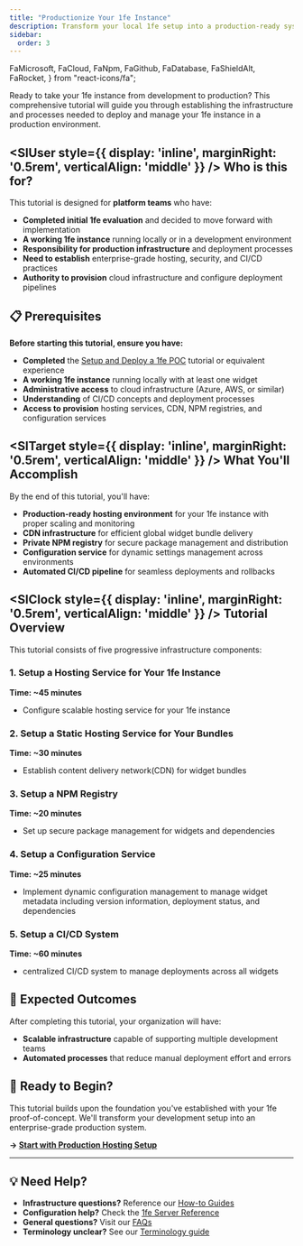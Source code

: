 ```yaml
---
title: "Productionize Your 1fe Instance"
description: Transform your local 1fe setup into a production-ready system with robust infrastructure
sidebar:
  order: 3
---
```


  FaMicrosoft,
  FaCloud,
  FaNpm,
  FaGithub,
  FaDatabase,
  FaShieldAlt,
  FaRocket,
} from "react-icons/fa";

Ready to take your 1fe instance from development to production? This comprehensive tutorial will guide you through establishing the infrastructure and processes needed to deploy and manage your 1fe instance in a production environment.

## <SlUser style={{ display: 'inline', marginRight: '0.5rem', verticalAlign: 'middle' }} /> Who is this for?

This tutorial is designed for **platform teams** who have:

<div class="prose">

- **Completed initial 1fe evaluation** and decided to move forward with implementation
- **A working 1fe instance** running locally or in a development environment
- **Responsibility for production infrastructure** and deployment processes
- **Need to establish** enterprise-grade hosting, security, and CI/CD practices
- **Authority to provision** cloud infrastructure and configure deployment pipelines

</div>

## 📋 Prerequisites

**Before starting this tutorial, ensure you have:**

<div class="prose">

- **Completed** the [Setup and Deploy a 1fe POC](/tutorials/setup-and-deploy-1fe-poc/) tutorial or equivalent experience
- **A working 1fe instance** running locally with at least one widget
- **Administrative access** to cloud infrastructure (Azure, AWS, or similar)
- **Understanding** of CI/CD concepts and deployment processes
- **Access to provision** hosting services, CDN, NPM registries, and configuration services

</div>

## <SlTarget style={{ display: 'inline', marginRight: '0.5rem', verticalAlign: 'middle' }} /> What You'll Accomplish

By the end of this tutorial, you'll have:

<div class="prose">

- **Production-ready hosting environment** for your 1fe instance with proper scaling and monitoring
- **CDN infrastructure** for efficient global widget bundle delivery
- **Private NPM registry** for secure package management and distribution
- **Configuration service** for dynamic settings management across environments
- **Automated CI/CD pipeline** for seamless deployments and rollbacks

</div>

## <SlClock style={{ display: 'inline', marginRight: '0.5rem', verticalAlign: 'middle' }} /> Tutorial Overview

This tutorial consists of five progressive infrastructure components:

### 1. Setup a Hosting Service for Your 1fe Instance

**Time: ~45 minutes**

<div class="prose">

- Configure scalable hosting service for your 1fe instance

</div>

### 2. Setup a Static Hosting Service for Your Bundles

**Time: ~30 minutes**

<div class="prose">

- Establish content delivery network(CDN) for widget bundles

</div>

### 3. Setup a NPM Registry

**Time: ~20 minutes**

<div class="prose">

- Set up secure package management for widgets and dependencies

</div>

### 4. Setup a Configuration Service

**Time: ~25 minutes**

<div class="prose">

- Implement dynamic configuration management to manage widget metadata including version information, deployment status, and dependencies

</div>

### 5. Setup a CI/CD System

**Time: ~60 minutes**

<div class="prose">

- centralized CI/CD system to manage deployments across all widgets

</div>

## 🎯 Expected Outcomes

After completing this tutorial, your organization will have:

<div class="prose">

- **Scalable infrastructure** capable of supporting multiple development teams
- **Automated processes** that reduce manual deployment effort and errors

</div>

## 🚀 Ready to Begin?

This tutorial builds upon the foundation you've established with your 1fe proof-of-concept. We'll transform your development setup into an enterprise-grade production system.

**→ [Start with Production Hosting Setup](/tutorials/productionize-your-1fe-instance/hosting-setup/)**

---

## 💡 Need Help?

<div class="prose">

- **Infrastructure questions?** Reference our [How-to Guides](/how-to-guides/)
- **Configuration help?** Check the [1fe Server Reference](/reference/1fe-server-reference/)
- **General questions?** Visit our [FAQs](/learning/faqs/)
- **Terminology unclear?** See our [Terminology guide](/reference/terminology/)

</div>
